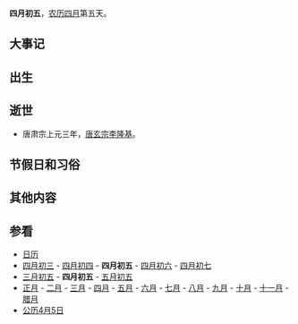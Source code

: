 {{Lunar04Calendar}}
'''四月初五'''，[[农历|农历]][[四月_(农历)|四月]]第五天。

==大事记==

==出生==

==逝世==
*唐肃宗上元三年，[[唐玄宗|唐玄宗]][[李隆基|李隆基]]。

==节假日和习俗==

==其他内容==

==参看==
*[[历史上的今天|日历]]
*[[四月初三|四月初三]] - [[四月初四|四月初四]] - '''四月初五''' - [[四月初六|四月初六]] - [[四月初七|四月初七]] 
*[[三月初五|三月初五]] - '''四月初五''' - [[五月初五|五月初五]]
*[[正月|正月]] - [[二月_(农历)|二月]] - [[三月_(农历)|三月]] - [[四月_(农历)|四月]] - [[五月_(农历)|五月]] - [[六月_(农历)|六月]] - [[七月_(农历)|七月]] - [[八月_(农历)|八月]] - [[九月_(农历)|九月]] - [[十月_(农历)|十月]] - [[十一月_(农历)|十一月]] - [[腊月|腊月]]
*[[公历|公历]][[4月5日|4月5日]]